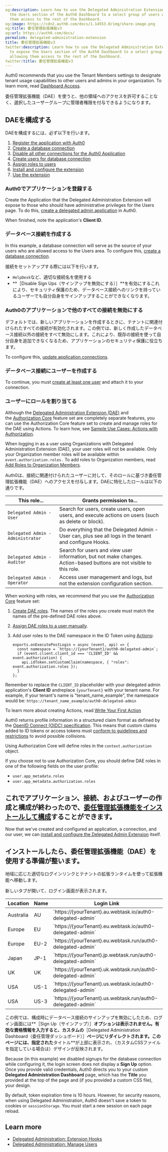 ```yaml
---
og:description: Learn how to use the Delegated Administration Extension (DAE) to expose
  the Users section of the Auth0 Dashboard to a select group of users without allowing
  them access to the rest of the Dashboard.
og:image: https://cdn2.auth0.com/docs/1.14553.0/img/share-image.png
og:title: 委任管理拡張機能v3
og:url: https://auth0.com/docs/
permalink: delegated-administration-extension
title: 委任管理拡張機能v3
twitter:description: Learn how to use the Delegated Administration Extension (DAE)
  to expose the Users section of the Auth0 Dashboard to a select group of users without
  allowing them access to the rest of the Dashboard.
twitter:title: 委任管理拡張機能v3
---
```


<Callout icon="file-lines" color="#0EA5E9" iconType="regular">

Auth0 recommends that you use the Tenant Members settings to designate tenant usage capabilities to other users and admins in your organization. To learn more, read [Dashboard Access](/docs/get-started/manage-dashboard-access).

</Callout>

委任管理拡張機能（DAE）を使うと、他の領域へのアクセスを許可することなく、選択したユーザーグループに管理者権限を付与できるようになります。

## DAEを構成する

DAEを構成するには、必ず以下を行います。

1. [Register the application with Auth0](#register-the-application-with-auth0)
2. [Create a database connection](#create-a-database-connection)
3. [Disable all other connections for the Auth0 Application](#disable-all-other-connections-for-the-auth0-application)
4. [Create users for database connection](#create-user-for-the-database-connection)
5. [Assign roles to users](#assign-roles-to-users)
6. [Install and configure the extension](#install-and-configure-the-extension)
7. [Use the extension](#use-the-extension)

### Auth0でアプリケーションを登録する

Create the Application that the Delegated Administration Extension will expose to those who should have administrative privileges for the Users page. To do this, [create a delegated admin application](/docs/customize/extensions/delegated-administration-extension/create-delegated-admin-applications) in Auth0.

When finished, note the application's **<Tooltip tip="Client ID: Identification value given to your registered resource from Auth0." cta="View Glossary" href="/docs/glossary?term=Client+ID">Client ID</Tooltip>**.

### データベース接続を作成する

In this example, a database connection will serve as the source of your users who are allowed access to the Users area. To configure this, [create a database connection](/docs/get-started/applications/set-up-database-connections).

接続をセットアップする際には以下を行います。

* `HelpDesk`など、適切な接続名を使用する
* **［Disable Sign Ups（サインアップを無効にする）］**を有効にするこれにより、セキュリティ保護のため、データベース接続へのリンクを持っているユーザーでも自分自身をサインアップすることができなくなります。

### Auth0のアプリケーションで他のすべての接続を無効にする

デフォルトでは、新しいアプリケーションを作成するときに、テナントに関連付けられたすべての接続が有効化されます。この例では、新しく作成したデータベース接続以外の接続をすべて無効にします。これにより、既存の接続を使って自分自身を追加できなくなるため、アプリケーションのセキュリティ保護に役立ちます。

To configure this, [update application connections](/docs/get-started/applications/update-application-connections).

### データベース接続にユーザーを作成する

To continue, you must [create at least one user](/docs/manage-users/user-accounts/create-users) and attach it to your connection.

### ユーザーにロールを割り当てる

<Callout icon="file-lines" color="#0EA5E9" iconType="regular">

Although the [Delegated Administration Extension (DAE)](/docs/customize/extensions/delegated-administration-extension) and the [Authorization Core](/docs/manage-users/access-control/rbac) feature set are completely separate features, you can use the Authorization Core feature set to create and manage roles for the DAE using Actions. To learn how, see [Sample Use Cases: Actions with Authorization](/docs/manage-users/access-control/sample-use-cases-actions-with-authorization).

</Callout>

<Callout icon="file-lines" color="#0EA5E9" iconType="regular">

When logging in as a user using Organizations with Delegated Administration Extension (DAE), your user roles will not be available. Only your Organization member roles will be available within `event.authorization.roles.` To add roles to Organization members, read [Add Roles to Organization Members](/docs/manage-users/organizations/configure-organizations/add-member-roles).

</Callout>

Auth0は、接続に関連付けられたユーザーに対して、そのロールに基づき委任管理拡張機能（DAE）へのアクセスを付与します。DAEに特化したロールは以下の通りです。

<table class="table"><thead>
<tr>
<th>This role...</th>
<th>Grants permission to...</th>
</tr>
</thead>
<tbody>
<tr>
<td><code>Delegated Admin - User</code></td>
<td>Search for users, create users, open users, and execute actions on users (such as delete or block).</td>
</tr>
<tr>
<td><code>Delegated Admin - Administrator</code></td>
<td>Do everything that the Delegated Admin - User can, plus see all logs in the tenant and configure Hooks.</td>
</tr>
<tr>
<td><code>Delegated Admin - Auditor</code></td>
<td>Search for users and view user information, but not make changes. Action-based buttons are not visible to this role.</td>
</tr>
<tr>
<td><code>Delegated Admin - Operator</code></td>
<td>Access user management and logs, but not the extension configuration section.</td>
</tr>
</tbody>
</table>

When working with roles, we recommend that you use the [Authorization Core](/docs/manage-users/access-control/rbac) feature set:

1. [Create DAE roles](/docs/manage-users/access-control/configure-core-rbac/roles/create-roles). The names of the roles you create must match the names of the pre-defined DAE roles above.
2. [Assign DAE roles to a user manually](/docs/manage-users/access-control/configure-core-rbac/rbac-users/assign-roles-to-users).
3. Add user roles to the DAE namespace in the ID Token using [Actions](/docs/customize/actions)**:**

   ```text lines
   exports.onExecutePostLogin = async (event, api) => {
     const namespace = `https://{yourTenant}/auth0-delegated-admin`;
     if (event.client.client_id === 'CLIENT_ID' && event.authorization) {
       api.idToken.setCustomClaim(namespace, { "roles": event.authorization.roles });
     }
   };
   ```


   

   

Remember to replace the `CLIENT_ID` placeholder with your delegated admin application's **Client ID** andreplace `{yourTenant}` with your tenant name. For example, if your tenant's name is "tenant_name_example", the namespace would be: `https://tenant_name_example/auth0-delegated-admin`

To learn more about creating Actions, read [Write Your First Action](/docs/customize/actions/write-your-first-action)

<Warning>

Auth0 returns profile information in a structured claim format as defined by the [OpenID Connect (OIDC) specification](https://openid.net/specs/openid-connect-core-1_0.html#StandardClaims). This means that custom claims added to ID tokens or access tokens must [conform to guidelines and restrictions](/docs/secure/tokens/json-web-tokens/create-custom-claims) to avoid possible collisions.

</Warning>

<Callout icon="file-lines" color="#0EA5E9" iconType="regular">

Using Authorization Core will define roles in the `context.authorization` object.

If you choose not to use Authorization Core, you should define DAE roles in one of the following fields on the user profile:

* `user.app_metadata.roles`
* `user.app_metadata.authorization.roles`

</Callout>

## これでアプリケーション、接続、およびユーザーの作成と構成が終わったので、[委任管理拡張機能をインストールして構成](/extensions/delegated-administration-extension/install-delegated-admin-extension)することができます。

Now that we've created and configured an application, a connection, and our user, we can [install and configure the Delegated Admin Extension](/docs/customize/extensions/delegated-administration-extension/install-delegated-admin-extension) itself.

## インストールしたら、委任管理拡張機能（DAE）を使用する準備が整います。

地域に応じた適切なログインリンクとテナントの拡張ランタイムを使って拡張機能へ移動します。

新しいタブが開いて、ログイン画面が表示されます。

<table class="table"><thead>
<tr>
<th>Location</th>
<th>Name</th>
<th>Login Link</th>
</tr>
</thead>
<tbody>
<tr>
<td>Australia</td>
<td>AU</td>
<td>`https://{yourTenant}.au.webtask.io/auth0-delegated-admin`</td>
</tr>
<tr>
<td>Europe</td>
<td>EU</td>
<td>`https://{yourTenant}.eu.webtask.io/auth0-delegated-admin`</td>
</tr>
<tr>
<td>Europe</td>
<td>EU-2</td>
<td>`https://{yourTenant}.eu.webtask.run/auth0-delegated-admin`</td>
</tr>
<tr>
<td>Japan</td>
<td>JP-1</td>
<td>`https://{yourTenant}.jp.webtask.run/auth0-delegated-admin`</td>
</tr>
<tr>
<td>UK</td>
<td>UK</td>
<td>`https://{yourTenant}.uk.webtask.run/auth0-delegated-admin`</td>
</tr>
<tr>
<td>USA</td>
<td>US-1</td>
<td>`https://{yourTenant}.us.webtask.io/auth0-delegated-admin`</td>
</tr>
<tr>
<td>USA</td>
<td>US-3</td>
<td>`https://{yourTenant}.us.webtask.run/auth0-delegated-admin`</td>
</tr>
</tbody>
</table>

この例では、構成時にデータベース接続のサインアップを無効にしたため、ログイン画面には**［Sign Up（サインアップ）］**オプションは表示されません。有効な資格情報を入力すると、カスタムの**［Delegated Administration Dashboard（委任管理ダッシュボード）］**ページにリダイレクトされます。このページには、指定された**タイトル**が上部に表示され、（カスタムCSSファイルを指定している場合は）デザインが反映されます。

Because (in this example) we disabled signups for the database connection while configuring it, the login screen does not display a **Sign Up** option.
Once you provide valid credentials, Auth0 directs you to your custom **Delegated Administration Dashboard** page, which has the **Title** you provided at the top of the page and (if you provided a custom CSS file), your design.

<Card title="Delegated Administration session timeout">

By default, token expiration time is 10 hours. However, for security reasons, when using Delegated Administration, Auth0 doesn't save a token to cookies or `sessionStorage`. You must start a new session on each page reload.

</Card>

## Learn more

* [Delegated Administration: Extension Hooks](/docs/customize/extensions/delegated-administration-extension/delegated-administration-hooks)
* [Delegated Administration: Manage Users](/docs/customize/extensions/delegated-administration-extension/delegated-administration-manage-users)